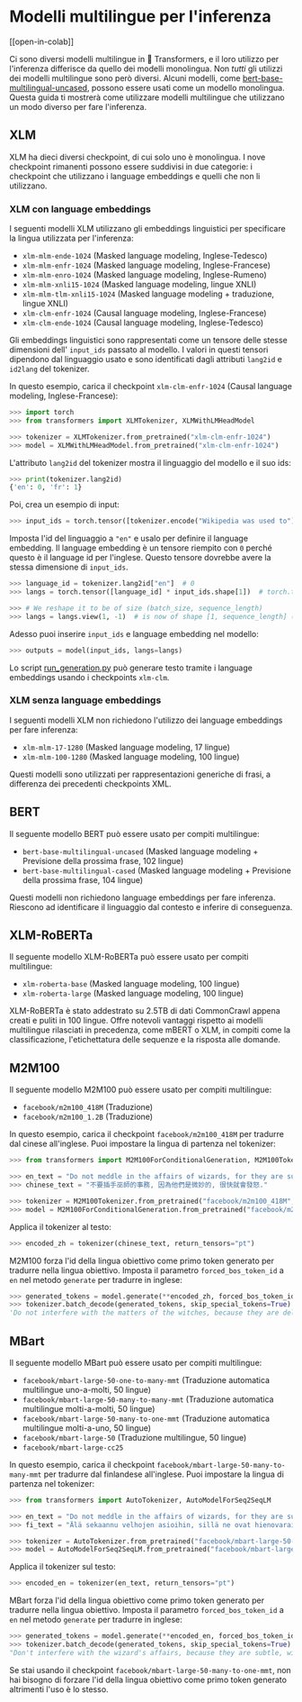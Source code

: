 <!--Copyright 2022 The HuggingFace Team. All rights reserved.

Licensed under the Apache License, Version 2.0 (the "License"); you may not use this file except in compliance with
the License. You may obtain a copy of the License at

http://www.apache.org/licenses/LICENSE-2.0

Unless required by applicable law or agreed to in writing, software distributed under the License is distributed on
an "AS IS" BASIS, WITHOUT WARRANTIES OR CONDITIONS OF ANY KIND, either express or implied. See the License for the
specific language governing permissions and limitations under the License.
-->

# Modelli multilingue per l'inferenza

[[open-in-colab]]

Ci sono diversi modelli multilingue in 🤗 Transformers, e il loro utilizzo per l'inferenza differisce da quello dei modelli monolingua. Non *tutti* gli utilizzi dei modelli multilingue sono però diversi. Alcuni modelli, come [bert-base-multilingual-uncased](https://huggingface.co/bert-base-multilingual-uncased), possono essere usati come un modello monolingua. Questa guida ti mostrerà come utilizzare modelli multilingue che utilizzano un modo diverso per fare l'inferenza.

## XLM

XLM ha dieci diversi checkpoint, di cui solo uno è monolingua. I nove checkpoint rimanenti possono essere suddivisi in due categorie: i checkpoint che utilizzano i language embeddings e quelli che non li utilizzano.

### XLM con language embeddings

I seguenti modelli XLM utilizzano gli embeddings linguistici per specificare la lingua utilizzata per l'inferenza:

- `xlm-mlm-ende-1024` (Masked language modeling, Inglese-Tedesco)
- `xlm-mlm-enfr-1024` (Masked language modeling, Inglese-Francese)
- `xlm-mlm-enro-1024` (Masked language modeling, Inglese-Rumeno)
- `xlm-mlm-xnli15-1024` (Masked language modeling, lingue XNLI)
- `xlm-mlm-tlm-xnli15-1024` (Masked language modeling + traduzione, lingue XNLI)
- `xlm-clm-enfr-1024` (Causal language modeling, Inglese-Francese)
- `xlm-clm-ende-1024` (Causal language modeling, Inglese-Tedesco)

Gli embeddings linguistici sono rappresentati come un tensore delle stesse dimensioni dell' `input_ids` passato al modello. I valori in questi tensori dipendono dal linguaggio usato e sono identificati dagli attributi `lang2id` e `id2lang` del tokenizer.

In questo esempio, carica il checkpoint `xlm-clm-enfr-1024` (Causal language modeling, Inglese-Francese):

```py
>>> import torch
>>> from transformers import XLMTokenizer, XLMWithLMHeadModel

>>> tokenizer = XLMTokenizer.from_pretrained("xlm-clm-enfr-1024")
>>> model = XLMWithLMHeadModel.from_pretrained("xlm-clm-enfr-1024")
```

L'attributo `lang2id` del tokenizer mostra il linguaggio del modello e il suo ids:

```py
>>> print(tokenizer.lang2id)
{'en': 0, 'fr': 1}
```

Poi, crea un esempio di input:

```py
>>> input_ids = torch.tensor([tokenizer.encode("Wikipedia was used to")])  # batch size of 1
```

Imposta l'id del linguaggio a `"en"` e usalo per definire il language embedding. Il language embedding è un tensore riempito con `0` perché questo è il language id per l'inglese. Questo tensore dovrebbe avere la stessa dimensione di `input_ids`.

```py
>>> language_id = tokenizer.lang2id["en"]  # 0
>>> langs = torch.tensor([language_id] * input_ids.shape[1])  # torch.tensor([0, 0, 0, ..., 0])

>>> # We reshape it to be of size (batch_size, sequence_length)
>>> langs = langs.view(1, -1)  # is now of shape [1, sequence_length] (we have a batch size of 1)
```

Adesso puoi inserire `input_ids` e language embedding nel modello:

```py
>>> outputs = model(input_ids, langs=langs)
```

Lo script [run_generation.py](https://github.com/huggingface/transformers/tree/main/examples/pytorch/text-generation/run_generation.py) può generare testo tramite i language embeddings usando i checkpoints `xlm-clm`.

### XLM senza language embeddings

I seguenti modelli XLM non richiedono l'utilizzo dei language embeddings per fare inferenza:

- `xlm-mlm-17-1280` (Masked language modeling, 17 lingue)
- `xlm-mlm-100-1280` (Masked language modeling, 100 lingue)

Questi modelli sono utilizzati per rappresentazioni generiche di frasi, a differenza dei precedenti checkpoints XML.

## BERT

Il seguente modello BERT può essere usato per compiti multilingue:

- `bert-base-multilingual-uncased` (Masked language modeling + Previsione della prossima frase, 102 lingue)
- `bert-base-multilingual-cased` (Masked language modeling + Previsione della prossima frase, 104 lingue)

Questi modelli non richiedono language embeddings per fare inferenza. Riescono ad identificare il linguaggio dal contesto e inferire di conseguenza.

## XLM-RoBERTa

Il seguente modello XLM-RoBERTa può essere usato per compiti multilingue:

- `xlm-roberta-base` (Masked language modeling, 100 lingue)
- `xlm-roberta-large` (Masked language modeling, 100 lingue)

XLM-RoBERTa è stato addestrato su 2.5TB di dati CommonCrawl appena creati e puliti in 100 lingue. Offre notevoli vantaggi rispetto ai modelli multilingue rilasciati in precedenza, come mBERT o XLM, in compiti come la classificazione, l'etichettatura delle sequenze e la risposta alle domande.

## M2M100

Il seguente modello M2M100 può essere usato per compiti multilingue:

- `facebook/m2m100_418M` (Traduzione)
- `facebook/m2m100_1.2B` (Traduzione)

In questo esempio, carica il checkpoint `facebook/m2m100_418M`  per tradurre dal cinese all'inglese. Puoi impostare la lingua di partenza nel tokenizer:

```py
>>> from transformers import M2M100ForConditionalGeneration, M2M100Tokenizer

>>> en_text = "Do not meddle in the affairs of wizards, for they are subtle and quick to anger."
>>> chinese_text = "不要插手巫師的事務, 因為他們是微妙的, 很快就會發怒."

>>> tokenizer = M2M100Tokenizer.from_pretrained("facebook/m2m100_418M", src_lang="zh")
>>> model = M2M100ForConditionalGeneration.from_pretrained("facebook/m2m100_418M")
```

Applica il tokenizer al testo:

```py
>>> encoded_zh = tokenizer(chinese_text, return_tensors="pt")
```

M2M100 forza l'id della lingua obiettivo come primo token generato per tradurre nella lingua obiettivo. Imposta il parametro `forced_bos_token_id` a `en` nel metodo `generate` per tradurre in inglese:

```py
>>> generated_tokens = model.generate(**encoded_zh, forced_bos_token_id=tokenizer.get_lang_id("en"))
>>> tokenizer.batch_decode(generated_tokens, skip_special_tokens=True)
'Do not interfere with the matters of the witches, because they are delicate and will soon be angry.'
```

## MBart

Il seguente modello MBart può essere usato per compiti multilingue:

- `facebook/mbart-large-50-one-to-many-mmt` (Traduzione automatica multilingue uno-a-molti, 50 lingue)
- `facebook/mbart-large-50-many-to-many-mmt` (Traduzione automatica multilingue molti-a-molti, 50 lingue)
- `facebook/mbart-large-50-many-to-one-mmt` (Traduzione automatica multilingue molti-a-uno, 50 lingue)
- `facebook/mbart-large-50` (Traduzione multilingue, 50 lingue)
- `facebook/mbart-large-cc25`

In questo esempio, carica il checkpoint `facebook/mbart-large-50-many-to-many-mmt` per tradurre dal finlandese all'inglese. Puoi impostare la lingua di partenza nel tokenizer:

```py
>>> from transformers import AutoTokenizer, AutoModelForSeq2SeqLM

>>> en_text = "Do not meddle in the affairs of wizards, for they are subtle and quick to anger."
>>> fi_text = "Älä sekaannu velhojen asioihin, sillä ne ovat hienovaraisia ja nopeasti vihaisia."

>>> tokenizer = AutoTokenizer.from_pretrained("facebook/mbart-large-50-many-to-many-mmt", src_lang="fi_FI")
>>> model = AutoModelForSeq2SeqLM.from_pretrained("facebook/mbart-large-50-many-to-many-mmt")
```

Applica il tokenizer sul testo:

```py
>>> encoded_en = tokenizer(en_text, return_tensors="pt")
```

MBart forza l'id della lingua obiettivo come primo token generato per tradurre nella lingua obiettivo. Imposta il parametro `forced_bos_token_id` a `en` nel metodo `generate` per tradurre in inglese:

```py
>>> generated_tokens = model.generate(**encoded_en, forced_bos_token_id=tokenizer.lang_code_to_id("en_XX"))
>>> tokenizer.batch_decode(generated_tokens, skip_special_tokens=True)
"Don't interfere with the wizard's affairs, because they are subtle, will soon get angry."
```

Se stai usando il checkpoint `facebook/mbart-large-50-many-to-one-mmt`, non hai bisogno di forzare l'id della lingua obiettivo come primo token generato altrimenti l'uso è lo stesso.